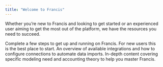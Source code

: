 ```yaml
---
title: "Welcome to Francis"
---
```


Whether you’re new to Francis and looking to get started or an experienced user aiming to get the most out of the platform, we have the resources you need to succeed.

<Card title="Onboarding Guide (<10 min)" icon="forward">
  Complete a few steps to get up and running on Francis. For new users this is the best place to start.
</Card>

<Card title="Integrations" icon="database">
  An overview of available integrations and how to configure connections to automate data imports.
</Card>

<Card title="Masterclasses" icon="graduation-cap">
  In-depth content covering specific modeling need and accounting theory to help you master Francis.
</Card>